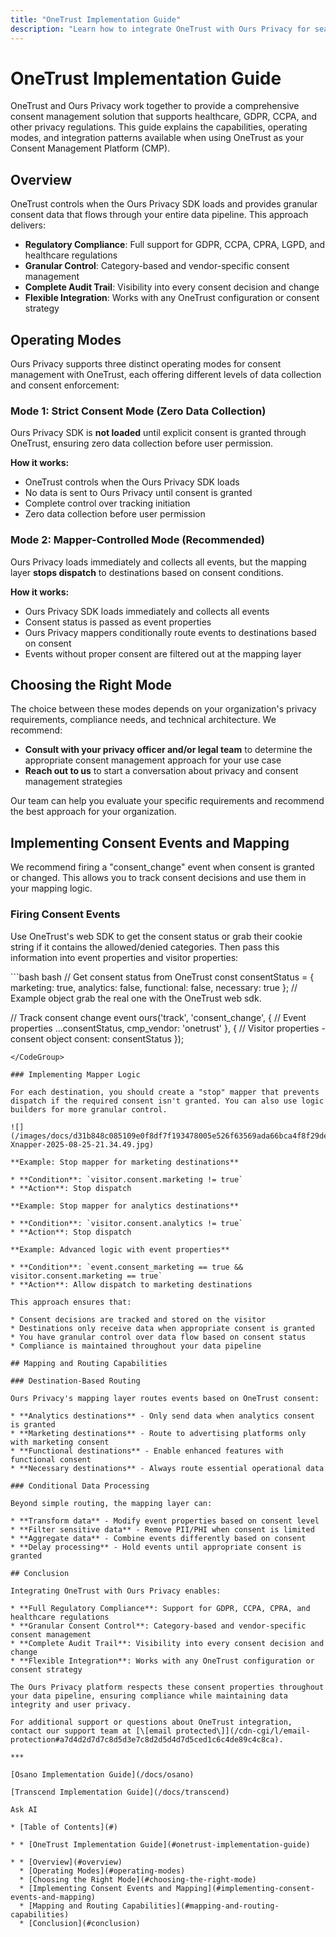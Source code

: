 ```yaml
---
title: "OneTrust Implementation Guide"
description: "Learn how to integrate OneTrust with Ours Privacy for seamless consent management and compliance with privacy regulations worldwide."
---
```


# OneTrust Implementation Guide

OneTrust and Ours Privacy work together to provide a comprehensive consent management solution that supports healthcare, GDPR, CCPA, and other privacy regulations. This guide explains the capabilities, operating modes, and integration patterns available when using OneTrust as your Consent Management Platform (CMP).

## Overview

OneTrust controls when the Ours Privacy SDK loads and provides granular consent data that flows through your entire data pipeline. This approach delivers:

* **Regulatory Compliance**: Full support for GDPR, CCPA, CPRA, LGPD, and healthcare regulations
* **Granular Control**: Category-based and vendor-specific consent management
* **Complete Audit Trail**: Visibility into every consent decision and change
* **Flexible Integration**: Works with any OneTrust configuration or consent strategy

## Operating Modes

Ours Privacy supports three distinct operating modes for consent management with OneTrust, each offering different levels of data collection and consent enforcement:

### Mode 1: Strict Consent Mode (Zero Data Collection)

Ours Privacy SDK is **not loaded** until explicit consent is granted through OneTrust, ensuring zero data collection before user permission.

**How it works:**

* OneTrust controls when the Ours Privacy SDK loads
* No data is sent to Ours Privacy until consent is granted
* Complete control over tracking initiation
* Zero data collection before user permission

### Mode 2: Mapper-Controlled Mode (Recommended)

Ours Privacy loads immediately and collects all events, but the mapping layer **stops dispatch** to destinations based on consent conditions.

**How it works:**

* Ours Privacy SDK loads immediately and collects all events
* Consent status is passed as event properties
* Ours Privacy mappers conditionally route events to destinations based on consent
* Events without proper consent are filtered out at the mapping layer

## Choosing the Right Mode

The choice between these modes depends on your organization's privacy requirements, compliance needs, and technical architecture. We recommend:

* **Consult with your privacy officer and/or legal team** to determine the appropriate consent management approach for your use case
* **Reach out to us** to start a conversation about privacy and consent management strategies

Our team can help you evaluate your specific requirements and recommend the best approach for your organization.

## Implementing Consent Events and Mapping

We recommend firing a "consent\_change" event when consent is granted or changed. This allows you to track consent decisions and use them in your mapping logic.

### Firing Consent Events

Use OneTrust's web SDK to get the consent status or grab their cookie string if it contains the allowed/denied categories. Then pass this information into event properties and visitor properties:

<CodeGroup>
  ```bash bash
  // Get consent status from OneTrust
  const consentStatus = { 
    marketing: true, 
    analytics: false, 
    functional: false, 
    necessary: true 
  }; // Example object grab the real one with the OneTrust web sdk.

  // Track consent change event
  ours('track', 'consent_change', {
    // Event properties
    ...consentStatus,
    cmp_vendor: 'onetrust'
  }, {
    // Visitor properties - consent object
    consent: consentStatus
  });
  ```
</CodeGroup>

### Implementing Mapper Logic

For each destination, you should create a "stop" mapper that prevents dispatch if the required consent isn't granted. You can also use logic builders for more granular control.

![](/images/docs/d31b848c085109e0f8df7f193478005e526f63569ada66bca4f8f29dee682860-Xnapper-2025-08-25-21.34.49.jpg)

**Example: Stop mapper for marketing destinations**

* **Condition**: `visitor.consent.marketing != true`
* **Action**: Stop dispatch

**Example: Stop mapper for analytics destinations**

* **Condition**: `visitor.consent.analytics != true`
* **Action**: Stop dispatch

**Example: Advanced logic with event properties**

* **Condition**: `event.consent_marketing == true && visitor.consent.marketing == true`
* **Action**: Allow dispatch to marketing destinations

This approach ensures that:

* Consent decisions are tracked and stored on the visitor
* Destinations only receive data when appropriate consent is granted
* You have granular control over data flow based on consent status
* Compliance is maintained throughout your data pipeline

## Mapping and Routing Capabilities

### Destination-Based Routing

Ours Privacy's mapping layer routes events based on OneTrust consent:

* **Analytics destinations** - Only send data when analytics consent is granted
* **Marketing destinations** - Route to advertising platforms only with marketing consent
* **Functional destinations** - Enable enhanced features with functional consent
* **Necessary destinations** - Always route essential operational data

### Conditional Data Processing

Beyond simple routing, the mapping layer can:

* **Transform data** - Modify event properties based on consent level
* **Filter sensitive data** - Remove PII/PHI when consent is limited
* **Aggregate data** - Combine events differently based on consent
* **Delay processing** - Hold events until appropriate consent is granted

## Conclusion

Integrating OneTrust with Ours Privacy enables:

* **Full Regulatory Compliance**: Support for GDPR, CCPA, CPRA, and healthcare regulations
* **Granular Consent Control**: Category-based and vendor-specific consent management
* **Complete Audit Trail**: Visibility into every consent decision and change
* **Flexible Integration**: Works with any OneTrust configuration or consent strategy

The Ours Privacy platform respects these consent properties throughout your data pipeline, ensuring compliance while maintaining data integrity and user privacy.

For additional support or questions about OneTrust integration, contact our support team at [\[email protected\]](/cdn-cgi/l/email-protection#a7d4d2d7d7c8d5d3e7c8d2d5d4d7d5ced1c6c4de89c4c8ca).

***

[Osano Implementation Guide](/docs/osano)

[Transcend Implementation Guide](/docs/transcend)

Ask AI

* [Table of Contents](#)

* * [OneTrust Implementation Guide](#onetrust-implementation-guide)

  * * [Overview](#overview)
    * [Operating Modes](#operating-modes)
    * [Choosing the Right Mode](#choosing-the-right-mode)
    * [Implementing Consent Events and Mapping](#implementing-consent-events-and-mapping)
    * [Mapping and Routing Capabilities](#mapping-and-routing-capabilities)
    * [Conclusion](#conclusion)
